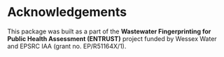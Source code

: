 # Acknowledgements {#acknowledgements}

This package was built as a part of the **Wastewater Fingerprinting for Public Health Assessment (ENTRUST)** project funded by Wessex Water and EPSRC IAA (grant no. EP/R51164X/1). 
